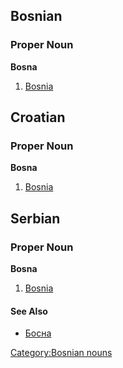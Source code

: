 ==Bosnian==
===Proper Noun===
'''Bosna'''
#[[Bosnia]]
[[Category:Bosnian nouns]]

==Croatian==
===Proper Noun===
'''Bosna'''
#[[Bosnia]]

==Serbian==
===Proper Noun===
'''Bosna'''
#[[Bosnia]]
====See Also====
*[[Босна]]